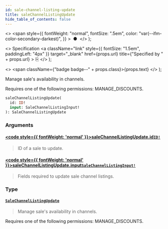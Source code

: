 ```yaml
---
id: sale-channel-listing-update
title: saleChannelListingUpdate
hide_table_of_contents: false
---
```


  <>
    <span
      style={{
        fontWeight: "normal",
        fontSize: ".5em",
        color: "var(--ifm-color-secondary-darkest)",
      }}
    >
      &nbsp;●&nbsp;
    </span>
  </>
);

  <>
    Specification
    <a
      className="link"
      style={{ fontSize: "1.5em", paddingLeft: "4px" }}
      target="\_blank"
      href={props.url}
      title={"Specified by " + props.url}
    >
      ⎘
    </a>
  </>
);

  <>
    <span className={"badge badge--" + props.class}>{props.text}</span>
  </>
);

Manage sale's availability in channels.

Requires one of the following permissions: MANAGE_DISCOUNTS.

```graphql
saleChannelListingUpdate(
  id: ID!
  input: SaleChannelListingInput!
): SaleChannelListingUpdate
```

### Arguments

#### [<code style={{ fontWeight: 'normal' }}>saleChannelListingUpdate.<b>id</b></code>](#)<Bullet />[`ID!`](../../api-reference/scalars/id) <Badge class="secondary" text="non-null"/> <Badge class="secondary" text="scalar"/>

> ID of a sale to update.

#### [<code style={{ fontWeight: 'normal' }}>saleChannelListingUpdate.<b>input</b></code>](#)<Bullet />[`SaleChannelListingInput!`](../../api-reference/inputs/sale-channel-listing-input) <Badge class="secondary" text="non-null"/> <Badge class="secondary" text="input"/>

> Fields required to update sale channel listings.

### Type

#### [`SaleChannelListingUpdate`](../../api-reference/objects/sale-channel-listing-update) <Badge class="secondary" text="object"/>

> Manage sale's availability in channels.

Requires one of the following permissions: MANAGE_DISCOUNTS.

>
